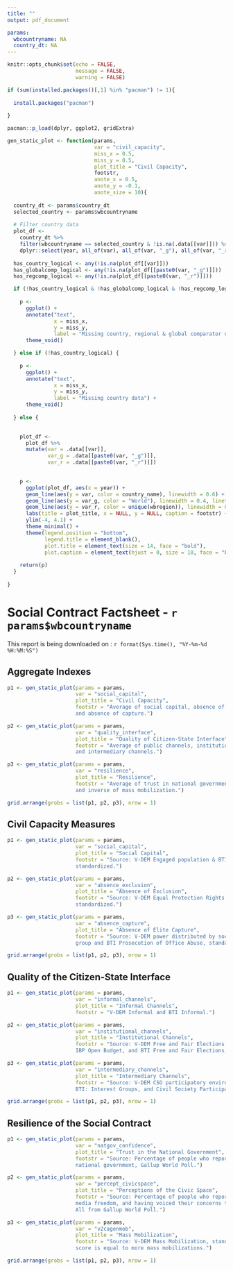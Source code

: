```yaml
---
title: ""
output: pdf_document

params:
  wbcountryname: NA
  country_dt: NA
---
```


```r
knitr::opts_chunk$set(echo = FALSE,
                      message = FALSE,
                      warning = FALSE)

if (sum(installed.packages()[,1] %in% "pacman") != 1){
  
  install.packages("pacman")
  
}

pacman::p_load(dplyr, ggplot2, gridExtra)

```


```r

gen_static_plot <- function(params,
                            var = "civil_capacity",
                            miss_x = 0.5,
                            miss_y = 0.5,
                            plot_title = "Civil Capacity",
                            footstr, 
                            anote_x = 0.5,
                            anote_y = -0.1,
                            anote_size = 10){
  
  country_dt <- params$country_dt
  selected_country <- params$wbcountryname
  
  # Filter country data
  plot_df <- 
    country_dt %>%
    filter(wbcountryname == selected_country & !is.na(.data[[var]])) %>%
    dplyr::select(year, all_of(var), all_of(var, "_g"), all_of(var, "_r"))
  
  has_country_logical <- any(!is.na(plot_df[[var]]))
  has_globalcomp_logical <- any(!is.na(plot_df[[paste0(var, "_g")]]))
  has_regcomp_logical <- any(!is.na(plot_df[[paste0(var, "_r")]]))

  if (!has_country_logical & !has_globalcomp_logical & !has_regcomp_logical){
    
    p <- 
      ggplot() + 
      annotate("text", 
               x = miss_x, 
               y = miss_y, 
               label = "Missing country, regional & global comparator data") + 
      theme_void()

  } else if (!has_country_logical) {
    
    p <- 
      ggplot() + 
      annotate("text", 
               x = miss_x, 
               y = miss_y, 
               label = "Missing country data") + 
      theme_void()
    
  } else {
    

    plot_df <- 
      plot_df %>% 
      mutate(var = .data[[var]], 
             var_g = .data[[paste0(var, "_g")]],
             var_r = .data[[paste0(var, "_r")]])

    
    p <- 
      ggplot(plot_df, aes(x = year)) +
      geom_line(aes(y = var, color = country_name), linewidth = 0.6) +
      geom_line(aes(y = var_g, color = "World"), linewidth = 0.4, linetype = "dashed") +
      geom_line(aes(y = var_r, color = unique(wbregion)), linewidth = 0.4, linetype = "dashed") + 
      labs(title = plot_title, x = NULL, y = NULL, caption = footstr) + 
      ylim(-4, 4.1) + 
      theme_minimal() +
      theme(legend.position = "bottom",
            legend.title = element_blank(),
            plot.title = element_text(size = 14, face = "bold"),
            plot.caption = element_text(hjust = 0, size = 10, face = "bold"))
    
    return(p)
  }
  
}


```


# Social Contract Factsheet - `r params$wbcountryname`

This report is being downloaded on : `r format(Sys.time(), "%Y-%m-%d %H:%M:%S")`

\pagebreak

## Aggregate Indexes
```r

p1 <- gen_static_plot(params = params, 
                      var = "social_capital", 
                      plot_title = "Civil Capacity", 
                      footstr = "Average of social capital, absence of exclusion, 
                      and absence of capture.")

p2 <- gen_static_plot(params = params,
                      var = "quality_interface", 
                      plot_title = "Quality of Citizen-State Interface", 
                      footstr = "Average of public channels, institutional channels, 
                      and intermediary channels.")

p3 <- gen_static_plot(params = params,
                      var = "resilience", 
                      plot_title = "Resilience", 
                      footstr = "Average of trust in national government, perceptions on the civic, 
                      and inverse of mass mobilization.")

grid.arrange(grobs = list(p1, p2, p3), nrow = 1)


```


## Civil Capacity Measures
```r

p1 <- gen_static_plot(params = params,
                      var = "social_capital", 
                      plot_title = "Social Capital", 
                      footstr = "Source: V-DEM Engaged population & BTI – Social Capital, 
                      standardized.")

p2 <- gen_static_plot(params = params,
                      var = "absence_exclusion", 
                      plot_title = "Absence of Exclusion", 
                      footstr = "Source: V-DEM Equal Protection Rights and BTI Equal opportunity, 
                      standardized.")

p3 <- gen_static_plot(params = params,
                      var = "absence_capture", 
                      plot_title = "Absence of Elite Capture", 
                      footstr = "Source: V-DEM power distributed by social group and socioeconomic 
                      group and BTI Prosecution of Office Abuse, standardized.")

grid.arrange(grobs = list(p1, p2, p3), nrow = 1)

```


## Quality of the Citizen-State Interface
```r

p1 <- gen_static_plot(params = params,
                      var = "informal_channels", 
                      plot_title = "Informal Channels", 
                      footstr = "V-DEM Informal and BTI Informal.")

p2 <- gen_static_plot(params = params,
                      var = "institutional_channels", 
                      plot_title = "Institutional Channels", 
                      footstr = "Source: V-DEM Free and Fair Elections, V-DEM Elected Local Government, 
                      IBP Open Budget, and BTI Free and Fair Elections, standardized.")

p3 <- gen_static_plot(params = params,
                      var = "intermediary_channels", 
                      plot_title = "Intermediary Channels", 
                      footstr = "Source: V-DEM CSO participatory environment, CSO consultation, 
                      BTI: Interest Groups, and Civil Society Participation, standardized.")

grid.arrange(grobs = list(p1, p2, p3), nrow = 1)


```


## Resilience of the Social Contract
```r
p1 <- gen_static_plot(params = params,
                      var = "natgov_confidence", 
                      plot_title = "Trust in the National Government", 
                      footstr = "Source: Percentage of people who report confidence in the 
                      national government, Gallup World Poll.")

p2 <- gen_static_plot(params = params,
                      var = "percept_civicspace", 
                      plot_title = "Perceptions of the Civic Space", 
                      footstr = "Source: Percentage of people who report trust in elections, 
                      media freedom, and having voiced their concerns to a public official. 
                      All from Gallup World Poll.")

p3 <- gen_static_plot(params = params, 
                      var = "v2cagenmob", 
                      plot_title = "Mass Mobilization", 
                      footstr = "Source: V-DEM Mass Mobilization, standardized. A higher 
                      score is equal to more mass mobilizations.")

grid.arrange(grobs = list(p1, p2, p3), nrow = 1)


```













































